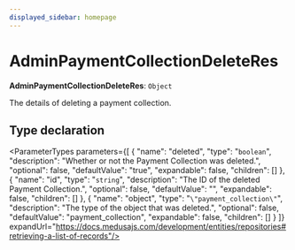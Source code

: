 ```yaml
---
displayed_sidebar: homepage
---
```



# AdminPaymentCollectionDeleteRes

 **AdminPaymentCollectionDeleteRes**: `Object`

The details of deleting a payment collection.

## Type declaration

<ParameterTypes parameters={[
  {
    "name": "deleted",
    "type": "`boolean`",
    "description": "Whether or not the Payment Collection was deleted.",
    "optional": false,
    "defaultValue": "true",
    "expandable": false,
    "children": []
  },
  {
    "name": "id",
    "type": "`string`",
    "description": "The ID of the deleted Payment Collection.",
    "optional": false,
    "defaultValue": "",
    "expandable": false,
    "children": []
  },
  {
    "name": "object",
    "type": "`\"payment_collection\"`",
    "description": "The type of the object that was deleted.",
    "optional": false,
    "defaultValue": "payment_collection",
    "expandable": false,
    "children": []
  }
]} expandUrl="https://docs.medusajs.com/development/entities/repositories#retrieving-a-list-of-records"/>
